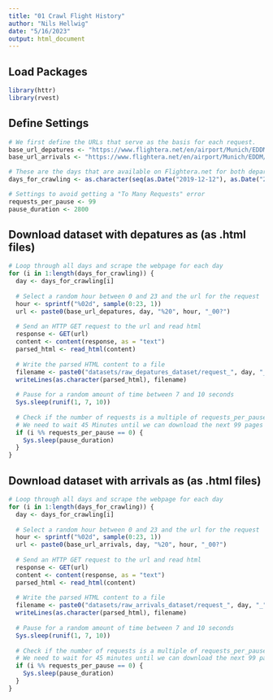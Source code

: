 ```yaml
---
title: "01 Crawl Flight History"
author: "Nils Hellwig"
date: "5/16/2023"
output: html_document
---
```


## Load Packages

```r
library(httr)
library(rvest)
```

## Define Settings

```r
# We first define the URLs that serve as the basis for each request.
base_url_depatures <- "https://www.flightera.net/en/airport/Munich/EDDM/departure/"
base_url_arrivals <- "https://www.flightera.net/en/airport/Munich/EDDM/arrival/"

# These are the days that are available on Flightera.net for both departures and arrivals
days_for_crawling <- as.character(seq(as.Date("2019-12-12"), as.Date("2023-04-30"), by = "day"))

# Settings to avoid getting a "To Many Requests" error 
requests_per_pause <- 99
pause_duration <- 2800
```

## Download dataset with depatures as (as .html files)

```r
# Loop through all days and scrape the webpage for each day
for (i in 1:length(days_for_crawling)) {
  day <- days_for_crawling[i]
  
  # Select a random hour between 0 and 23 and the url for the request
  hour <- sprintf("%02d", sample(0:23, 1))
  url <- paste0(base_url_depatures, day, "%20", hour, "_00?")
  
  # Send an HTTP GET request to the url and read html
  response <- GET(url)
  content <- content(response, as = "text")
  parsed_html <- read_html(content)
  
  # Write the parsed HTML content to a file
  filename <- paste0("datasets/raw_depatures_dataset/request_", day, "_", hour, "_00.html")
  writeLines(as.character(parsed_html), filename)
  
  # Pause for a random amount of time between 7 and 10 seconds
  Sys.sleep(runif(1, 7, 10))
  
  # Check if the number of requests is a multiple of requests_per_pause. 
  # We need to wait 45 Minutes until we can download the next 99 pages
  if (i %% requests_per_pause == 0) {
    Sys.sleep(pause_duration)
  }
}
```

## Download dataset with arrivals as (as .html files)

```r
# Loop through all days and scrape the webpage for each day
for (i in 1:length(days_for_crawling)) {
  day <- days_for_crawling[i]
  
  # Select a random hour between 0 and 23 and the url for the request
  hour <- sprintf("%02d", sample(0:23, 1))
  url <- paste0(base_url_arrivals, day, "%20", hour, "_00?")
  
  # Send an HTTP GET request to the url and read html
  response <- GET(url)
  content <- content(response, as = "text")
  parsed_html <- read_html(content)
  
  # Write the parsed HTML content to a file
  filename <- paste0("datasets/raw_arrivals_dataset/request_", day, "_", hour, "_00.html")
  writeLines(as.character(parsed_html), filename)
  
  # Pause for a random amount of time between 7 and 10 seconds
  Sys.sleep(runif(1, 7, 10))
  
  # Check if the number of requests is a multiple of requests_per_pause. 
  # We need to wait for 45 minutes until we can download the next 99 pages.
  if (i %% requests_per_pause == 0) {
    Sys.sleep(pause_duration)
  }
}
```